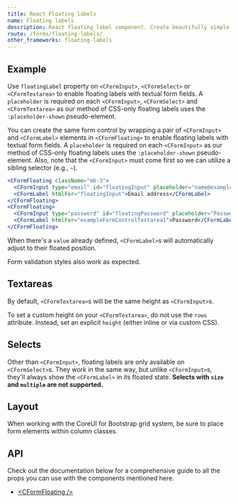 ```yaml
---
title: React Floating labels
name: Floating labels
description: React floating label component. Create beautifully simple form labels that float over your input fields.
route: /forms/floating-labels/
other_frameworks: floating-labels
---
```


## Example

Use `floatingLabel` property on `<CFormInput>`, `<CFormSelect>` or `<CFormTextarea>` to enable floating labels with textual form fields. A `placeholder` is required on each `<CFormInput>`, `<CFormSelect>` and `<CFormTextarea>` as our method of CSS-only floating labels uses the `:placeholder-shown` pseudo-element.


<ExampleSnippet code={FloatingLabelsExampleTS} componentName="React Form Floating Labels">
  <FloatingLabelsExample />
</ExampleSnippet>

You can create the same form control by wrapping a pair of `<CFormInput>` and `<CFormLabel>` elements in `<CFormFloating>` to enable floating labels with textual form fields. A `placeholder` is required on each `<CFormInput>` as our method of CSS-only floating labels uses the `:placeholder-shown` pseudo-element. Also, note that the `<CFormInput>` must come first so we can utilize a sibling selector (e.g., `~`).

```jsx
<CFormFloating className="mb-3">
  <CFormInput type="email" id="floatingInput" placeholder="name@example.com" />
  <CFormLabel htmlFor="floatingInput">Email address</CFormLabel>
</CFormFloating>
<CFormFloating>
  <CFormInput type="password" id="floatingPassword" placeholder="Password" />
  <CFormLabel htmlFor="exampleFormControlTextarea1">Password</CFormLabel>
</CFormFloating>
```

When there's a `value` already defined, `<CFormLabel>`s will automatically adjust to their floated position.


<ExampleSnippet code={FloatingLabels2ExampleTS} componentName="React Form Floating Labels">
  <FloatingLabels2Example />
</ExampleSnippet>


Form validation styles also work as expected.


<ExampleSnippet code={FloatingLabelsValidationExampleTS} componentName="React Form Floating Labels">
  <FloatingLabelsValidationExample />
</ExampleSnippet>

## Textareas

By default, `<CFormTextarea>`s will be the same height as `<CFormInput>`s.


<ExampleSnippet code={FloatingLabelsTextareaExampleTS} componentName="React Form Floating Labels">
  <FloatingLabelsTextareaExample />
</ExampleSnippet>

To set a custom height on your `<CFormTextarea>`, do not use the `rows` attribute. Instead, set an explicit `height` (either inline or via custom CSS).


<ExampleSnippet code={FloatingLabelsTextarea2ExampleTS} componentName="React Form Floating Labels">
  <FloatingLabelsTextarea2Example />
</ExampleSnippet>

## Selects

Other than `<CFormInput>`, floating labels are only available on `<CFormSelect>`s. They work in the same way, but unlike `<CFormInput>`s, they'll always show the `<CFormLabel>` in its floated state. **Selects with `size` and `multiple` are not supported.**


<ExampleSnippet code={FloatingLabelsSelectExampleTS} componentName="React Form Floating Labels">
  <FloatingLabelsSelectExample />
</ExampleSnippet>

## Layout

When working with the CoreUI for Bootstrap grid system, be sure to place form elements within column classes.


<ExampleSnippet code={FloatingLabelsLayoutExampleTS} componentName="React Form Floating Labels">
  <FloatingLabelsLayoutExample />
</ExampleSnippet>

## API

Check out the documentation below for a comprehensive guide to all the props you can use with the components mentioned here.

- [&lt;CFormFloating /&gt;](./api/#cformfloating)

